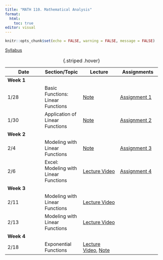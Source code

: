 ```yaml
---
title: "MATH 110. Mathematical Analysis"
format: 
  html:
    toc: true
editor: visual
---
```


```r
knitr::opts_chunk$set(echo = FALSE, warning = FALSE, message = FALSE)
```

[Syllabus](../syllabus.html)

| Date | Section/Topic | Lecture | Assignments |
|------------------|------------------|------------------|-------------------|
| **Week 1** |  |  |  |
| 1/28 | Basic Functions: Linear Functions | [Note](notes/note1.pdf) | [Assignment 1](notes/note1.pdf) |
| 1/30       | Application of Linear Functions              |    [Note](notes/note2.pdf)   |    [Assignment 2](assignment2.html)         |
| **Week 2** |  |  |  |
| 2/4       | Modeling with Linear Functions              |    [Note](notes/note3.pdf)   |    [Assignment 3](notes/note3.pdf)         |
| 2/6       | Excel: Modeling with Linear Functions              |    [Lecture Video](https://bryant.hosted.panopto.com/Panopto/Pages/Viewer.aspx?id=d08c6b7b-e10d-43ea-a96c-b27c014ed5bc)   |    [Assignment 4](notes/assignment4.pdf)         |
| **Week 3** |  |  |  |
| 2/11       | Modeling with Linear Functions              |    [Lecture Video](https://bryant.hosted.panopto.com/Panopto/Pages/Viewer.aspx?id=886be002-5e77-4643-b811-b281015b4d23)   |            |
| 2/13       | Modeling with Linear Functions              |    [Lecture Video](https://bryant.hosted.panopto.com/Panopto/Pages/Viewer.aspx?id=886be002-5e77-4643-b811-b281015b4d23)   |            |
| **Week 4** |  |  |  |
| 2/18       | Exponential Functions              |    [Lecture Video](https://bryant.hosted.panopto.com/Panopto/Pages/Viewer.aspx?id=89c6783d-a9d0-4c1c-b7da-b288009a54d0), [Note](notes/note4.pdf)   |           |
: {.striped .hover}

